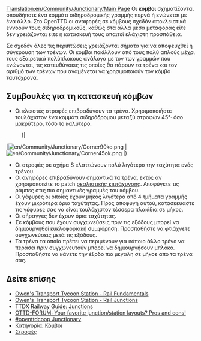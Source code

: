 [[Translation:en/Community/Junctionary/Main Page]]
{{el/Μενού κόμβων}}
Οι '''κόμβοι''' σχηματίζονται οπουδήποτε ένα κομμάτι σιδηροδρομικής γραμμής περνά ή ενώνεται με ένα άλλο. Στο OpenTTD οι αναφορές σε κόμβους σχεδόν αποκλειστικά εννοούν τους σιδηροδρομικούς, καθώς στα άλλα μέσα μεταφοράς είτε δεν χρειάζονται είτε η κατασκευή τους απαιτεί ελάχιστη προσπάθεια.

Σε σχεδόν όλες τις περιπτώσεις χρειάζονται σήματα για να αποφευχθεί η σύγκρουση των τρένων. Οι κόμβοι ποκίλλουν από τους πολύ απλούς μέχρι τους εξαιρετικά πολύπλοκους ανάλογα με τον των γραμμών που ενώνονται, τις κατευθύνσεις τις οποίες θα πάρουν τα τρένα και τον αριθμό των τρένων που αναμένεται να χρησιμοποιούν τον κόμβο ταυτόχρονα.

==Συμβουλές για τη κατασκευή κόμβων==

* Οι κλειστές στροφές επιβραδύνουν τα τρένα. Χρησιμοποιήστε τουλάχιστον ένα κομμάτι σιδηρόδρομου μεταξύ στροφών 45&deg;· όσο μακρύτερο, τόσο το καλύτερο.
:{|
|[[File:en/Community/Junctionary/Corner90ko.png]]
|[[File:en/Community/Junctionary/Corner45ok.png]]
|}
* Οι στροφές σε σχήμα S ελαττώνουν πολύ λιγότερο την ταχύτητα ενός τρένου.
* Οι ανηφόρες επιβραδύνουν σημαντικά τα τρένα, εκτός αν χρησιμοποιείτε το patch [[el/Ρεαλιστική επιτάχυνση|ρεαλιστικής επιτάχυνσης]]. Αποφύγετε τις ράμπες στις πιο σημαντικές γραμμές του κόμβου.
* Οι γέφυρες οι οποίες έχουν μήκος λιγότερο από 4 τμήματα γραμμής έχουν μικρότερα όρια ταχύτητας. Προς αποφυγή αυτού, κατασκευάστε τις γέφυρες σας να είναι τουλάχιστον τέσσερα πλακίδια σε μήκος.
* Οι σήραγγες δεν έχουν όρια ταχύτητας.
* Σε κόμβους που έχουν συγχωνεύσεις πριν τις εξόδους μπορεί να δημιουργηθεί κυκλοφοριακή συμφόρηση. Προσπαθήστε να φτιάχνετε συγχωνεύσεις μετά τις εξόδους.
* Τα τρένα τα οποία πρέπει να περιμένουν για κάποιο άλλο τρένο να περάσει πριν συγχωνευτούν μπορεί να δημιουργήσουν μπλόκο. Προσπαθήστε να κάνετε την έξοδο πιο μεγάλη σε μήκοε από τα τρένα σας.

==Δείτε επίσης==
* [http://www.transporttycoon.net/rail Owen's Transport Tycoon Station - Rail Fundamentals]
* [http://www.transporttycoon.net/junctions Owen's Transport Tycoon Station - Rail Junctions]
* [http://uwe.s2000.ws/ttdx/network/junctions.php?lang=en TTDX Railway Guide: Junctions]
* [http://www.tt-forums.net/viewtopic.php?p=251709#251709 OTTD-FORUM: Your favorite junction/station layouts? Pros and cons!]
* [http://wiki.openttdcoop.org/Junctionary #openttdcoop Junctionary]
* [[:Category:el/Κόμβοι|Κατηγορία: Κόμβοι]]
* [[el/Στροφές|Στροφές]]
